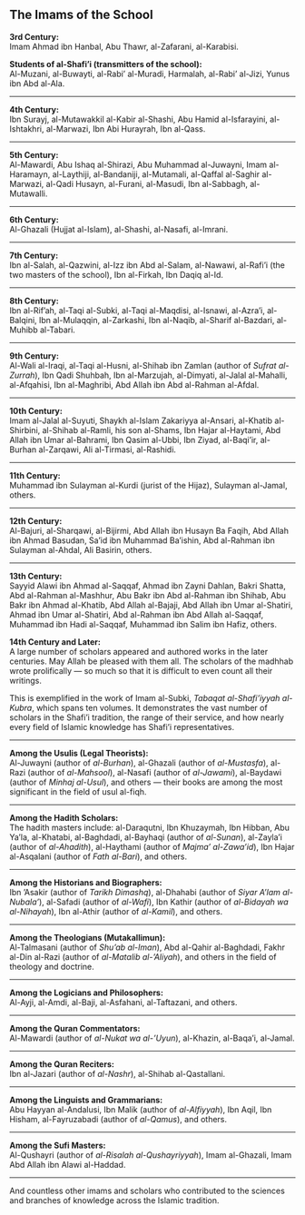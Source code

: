 ## The Imams of the School

**3rd Century:**  
Imam Ahmad ibn Hanbal, Abu Thawr, al-Zafarani, al-Karabisi.

**Students of al-Shafi'i (transmitters of the school):**  
Al-Muzani, al-Buwayti, al-Rabi' al-Muradi, Harmalah, al-Rabi' al-Jizi, Yunus ibn Abd al-Ala.

---

**4th Century:**  
Ibn Surayj, al-Mutawakkil al-Kabir al-Shashi, Abu Hamid al-Isfarayini, al-Ishtakhri, al-Marwazi, Ibn Abi Hurayrah, Ibn al-Qass.

---

**5th Century:**  
Al-Mawardi, Abu Ishaq al-Shirazi, Abu Muhammad al-Juwayni, Imam al-Haramayn, al-Laythiji, al-Bandaniji, al-Mutamali, al-Qaffal al-Saghir al-Marwazi, al-Qadi Husayn, al-Furani, al-Masudi, Ibn al-Sabbagh, al-Mutawalli.

---

**6th Century:**  
Al-Ghazali (Hujjat al-Islam), al-Shashi, al-Nasafi, al-Imrani.

---

**7th Century:**  
Ibn al-Salah, al-Qazwini, al-Izz ibn Abd al-Salam, al-Nawawi, al-Rafi'i (the two masters of the school), Ibn al-Firkah, Ibn Daqiq al-Id.

---

**8th Century:**  
Ibn al-Rif'ah, al-Taqi al-Subki, al-Taqi al-Maqdisi, al-Isnawi, al-Azra'i, al-Balqini, Ibn al-Mulaqqin, al-Zarkashi, Ibn al-Naqib, al-Sharif al-Bazdari, al-Muhibb al-Tabari.

---

**9th Century:**  
Al-Wali al-Iraqi, al-Taqi al-Husni, al-Shihab ibn Zamlan (author of *Sufrat al-Zurrah*), Ibn Qadi Shuhbah, Ibn al-Marzujah, al-Dimyati, al-Jalal al-Mahalli, al-Afqahisi, Ibn al-Maghribi, Abd Allah ibn Abd al-Rahman al-Afdal.

---

**10th Century:**  
Imam al-Jalal al-Suyuti, Shaykh al-Islam Zakariyya al-Ansari, al-Khatib al-Shirbini, al-Shihab al-Ramli, his son al-Shams, Ibn Hajar al-Haytami, Abd Allah ibn Umar al-Bahrami, Ibn Qasim al-Ubbi, Ibn Ziyad, al-Baqi'ir, al-Burhan al-Zarqawi, Ali al-Tirmasi, al-Rashidi.

---

**11th Century:**  
Muhammad ibn Sulayman al-Kurdi (jurist of the Hijaz), Sulayman al-Jamal, others.

---

**12th Century:**  
Al-Bajuri, al-Sharqawi, al-Bijirmi, Abd Allah ibn Husayn Ba Faqih, Abd Allah ibn Ahmad Basudan, Sa'id ibn Muhammad Ba'ishin, Abd al-Rahman ibn Sulayman al-Ahdal, Ali Basirin, others.

---

**13th Century:**  
Sayyid Alawi ibn Ahmad al-Saqqaf, Ahmad ibn Zayni Dahlan, Bakri Shatta, Abd al-Rahman al-Mashhur, Abu Bakr ibn Abd al-Rahman ibn Shihab, Abu Bakr ibn Ahmad al-Khatib, Abd Allah al-Bajaji, Abd Allah ibn Umar al-Shatiri, Ahmad ibn Umar al-Shatiri, Abd al-Rahman ibn Abd Allah al-Saqqaf, Muhammad ibn Hadi al-Saqqaf, Muhammad ibn Salim ibn Hafiz, others.

**14th Century and Later:**  
A large number of scholars appeared and authored works in the later centuries. May Allah be pleased with them all. The scholars of the madhhab wrote prolifically — so much so that it is difficult to even count all their writings.

This is exemplified in the work of Imam al-Subki, *Tabaqat al-Shafi'iyyah al-Kubra*, which spans ten volumes. It demonstrates the vast number of scholars in the Shafi'i tradition, the range of their service, and how nearly every field of Islamic knowledge has Shafi'i representatives.

---

**Among the Usulis (Legal Theorists):**  
Al-Juwayni (author of *al-Burhan*), al-Ghazali (author of *al-Mustasfa*), al-Razi (author of *al-Mahsool*), al-Nasafi (author of *al-Jawami*), al-Baydawi (author of *Minhaj al-Usul*), and others — their books are among the most significant in the field of usul al-fiqh.

---

**Among the Hadith Scholars:**  
The hadith masters include: al-Daraqutni, Ibn Khuzaymah, Ibn Hibban, Abu Ya'la, al-Khatabi, al-Baghdadi, al-Bayhaqi (author of *al-Sunan*), al-Zayla'i (author of *al-Ahadith*), al-Haythami (author of *Majma' al-Zawa'id*), Ibn Hajar al-Asqalani (author of *Fath al-Bari*), and others.

---

**Among the Historians and Biographers:**  
Ibn 'Asakir (author of *Tarikh Dimashq*), al-Dhahabi (author of *Siyar A'lam al-Nubala'*), al-Safadi (author of *al-Wafi*), Ibn Kathir (author of *al-Bidayah wa al-Nihayah*), Ibn al-Athir (author of *al-Kamil*), and others.

---

**Among the Theologians (Mutakallimun):**  
Al-Talmasani (author of *Shu'ab al-Iman*), Abd al-Qahir al-Baghdadi, Fakhr al-Din al-Razi (author of *al-Matalib al-'Aliyah*), and others in the field of theology and doctrine.

---

**Among the Logicians and Philosophers:**  
Al-Ayji, al-Amdi, al-Baji, al-Asfahani, al-Taftazani, and others.

---

**Among the Quran Commentators:**  
Al-Mawardi (author of *al-Nukat wa al-'Uyun*), al-Khazin, al-Baqa'i, al-Jamal.

---

**Among the Quran Reciters:**  
Ibn al-Jazari (author of *al-Nashr*), al-Shihab al-Qastallani.

---

**Among the Linguists and Grammarians:**  
Abu Hayyan al-Andalusi, Ibn Malik (author of *al-Alfiyyah*), Ibn Aqil, Ibn Hisham, al-Fayruzabadi (author of *al-Qamus*), and others.

---

**Among the Sufi Masters:**  
Al-Qushayri (author of *al-Risalah al-Qushayriyyah*), Imam al-Ghazali, Imam Abd Allah ibn Alawi al-Haddad.

---

And countless other imams and scholars who contributed to the sciences and branches of knowledge across the Islamic tradition.
